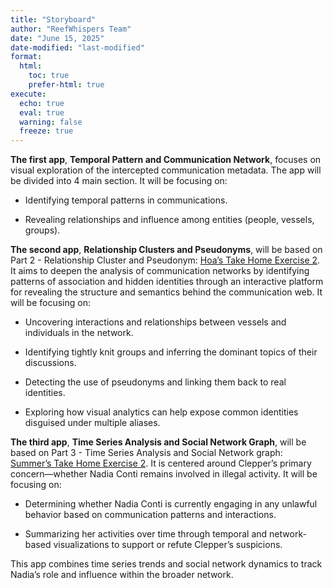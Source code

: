 ```yaml
---
title: "Storyboard"
author: "ReefWhispers Team"
date: "June 15, 2025"
date-modified: "last-modified"
format:
  html:
    toc: true
    prefer-html: true
execute: 
  echo: true
  eval: true
  warning: false
  freeze: true
---
```


**The first app**, **Temporal Pattern and Communication Network**, focuses on visual exploration of the intercepted communication metadata. The app will be divided into 4 main section. It will be focusing on:

-   Identifying temporal patterns in communications.

-   Revealing relationships and influence among entities (people, vessels, groups).

**The second app**, **Relationship Clusters and Pseudonyms**, will be based on Part 2 - Relationship Cluster and Pseudonym: [Hoa's Take Home Exercise 2](https://isss608-ay2024-25t.netlify.app/take-home_ex/take-home_ex02/take-home_ex02). It aims to deepen the analysis of communication networks by identifying patterns of association and hidden identities through an interactive platform for revealing the structure and semantics behind the communication web. It will be focusing on:

-   Uncovering interactions and relationships between vessels and individuals in the network.

-   Identifying tightly knit groups and inferring the dominant topics of their discussions.

-   Detecting the use of pseudonyms and linking them back to real identities.

-   Exploring how visual analytics can help expose common identities disguised under multiple aliases.

**The third app**, **Time Series Analysis and Social Network Graph**, will be based on Part 3 - Time Series Analysis and Social Network graph: [Summer's Take Home Exercise 2](https://summernguyenn.netlify.app/take-home_ex/take-home_ex02/take-home_ex02). It is centered around Clepper’s primary concern—whether Nadia Conti remains involved in illegal activity. It will be focusing on:

-   Determining whether Nadia Conti is currently engaging in any unlawful behavior based on communication patterns and interactions.

-   Summarizing her activities over time through temporal and network-based visualizations to support or refute Clepper’s suspicions.

This app combines time series trends and social network dynamics to track Nadia’s role and influence within the broader network.